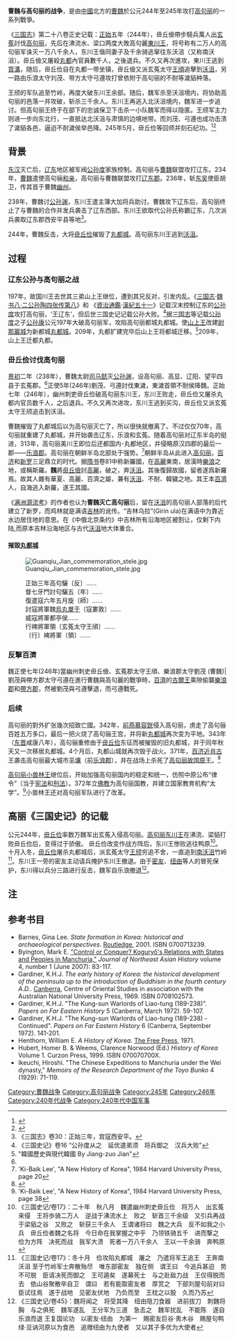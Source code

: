 
{{Infobox military conflict
|conflict=曹魏与高句丽的战争
|image=[[File:Ancient_Korea_Taihougun.png|256px]]

|caption=西元3世紀的[[朝鮮半島|朝鮮半島]]
|partof=[[三國|三国時代]]發生的戰爭
|date=244-245
|place=[[遼東|遼東]]以及[[朝鲜半岛|朝鲜半岛]]
|result=[[高句丽|高句丽]]几乎滅亡，[[东川王|东川王]]逃亡[[沃沮|沃沮]]
|combatant1=[[曹魏|曹魏]]
|combatant2=[[高句丽|高句丽]]<br>[[沃沮|沃沮]]<br>[[東濊|東濊]]
|commander1=[[毌丘儉|毌丘儉]]<br>[[王頎|王頎]]<br>[[劉茂_(曹魏)|劉茂]]<br>[[弓遵|弓遵]] 
|commander2=[[东川王|东川王]]<br>不耐侯<br>紐由
|strength1=第一次: 10,000<br>第二次: 不明
|strength2=第一次: 20,000<br>第二次: 不明
|casualties1=6,000
|casualties2=8, 000 ~ 18,000
}}
'''曹魏与高句丽的战争'''，是由[[中國|中國]]北方的[[曹魏|曹魏]]於公元244年至245年攻打[[高句丽|高句丽]]的一系列戰爭。 

《[[三国志|三国志]]》第二十八卷正史记载：[[正始_(曹魏)|正始]]五年（244年），毌丘儉帶步騎兵萬人出[[玄菟|玄菟]]討伐[[高句丽|高句丽]]，先后在沸流水、梁口两度大敗高句麗[[東川王|東川王]]，将号称有二万人的高句丽军诛灭一万八千余人，东川王偕同妻子及千余骑逃窜往东沃沮（又称南沃沮）。毌丘儉又屠殺[[丸都|丸都]]內官員數千人，之後退兵。不久又再次進攻，東川王逃到[[買溝|買溝]]，随后，毌丘俭自在丸都一带坐镇，毌丘儉又派玄菟太守[[王頎|王頎]]追擊到[[沃沮|沃沮]]，另一路由乐浪太守刘茂、带方太守弓遵攻打曾依附于高句丽的不耐等濊貊种落。

王颀的军队追至竹岭，再度大破东川王余部。随后，魏军杀至沃沮境内，将协助高句丽的邑落一并攻破，斩杀三千余人。东川王再逃入北沃沮境内，魏军进一步追讨。但高句丽王终于在部下的忠诚保卫下击杀一小队魏军而得以隐匿。王颀军主力则进一步向东北行，一直抵达北沃沮与肃慎的边境地带。而刘茂、弓遵也成功击溃了濊貊各邑，逼迫不耐濊侯举邑降。245年5月，毌丘俭等回师并刻石纪功。<ref>{{Cite web |url=http://www.confucianism.com.cn/html/lishi/2289408.html |title=毌丘俭东征攻克高句丽首都 |access-date=2010-10-17 |archive-url=https://web.archive.org/web/20081120204224/http://www.confucianism.com.cn/html/lishi/2289408.html |archive-date=2008-11-20 |dead-url=yes }}</ref><ref>{{Cite web |url=http://www.zgyb.org/beitie/wuqiujian001.htm |title=三国魏·毌丘俭纪功碑 |accessdate=2010-10-17 |archive-date=2008-12-19 |archive-url=https://web.archive.org/web/20081219074544/http://www.zgyb.org/beitie/wuqiujian001.htm |dead-url=yes }}</ref>



==背景==
[[东汉|东汉]]灭亡后，[[辽东|辽东]]地区被军阀[[公孙度|公孙度]]家族控制。高句丽与[[曹魏|曹魏]]联盟攻打辽东。234年，[[曹魏|曹魏]]遣使高句骊[[和亲|和亲]]，高句丽与曹魏联盟攻打[[辽东郡|辽东郡]]。236年，斩[[孫吳|东吴]]使臣胡卫，传其首于曹魏[[幽州|幽州]]。

238年，曹魏讨[[公孙渊|公孙渊]]，东川王遣主簿大加将兵助讨。曹魏攻下辽东后，高句丽终止了与曹魏的合作并发兵袭击了辽东西部。东川王欲取代公孙氏称霸辽东，几次派兵袭取辽东郡西安平县等地<ref>《三国志》卷30：正始三年，宫寇西安平。</ref>。

244年，曹魏反击，大将[[毌丘俭|毌丘俭]]摧毁了[[丸都城|丸都城]]。高句丽东川王逃到[[沃沮|沃沮]]。

== 过程 ==
===辽东公孙与高句丽之战===
197年，故国川王去世其三弟山上王继位，遭到其兄反对，引发内乱。《[[三国志|三国志]]·[[s:三國志/卷08|魏书八·二公孙陶四张传第八]]》和 《[[資治通鑑|資治通鑑]]·[[s:資治通鑑/卷059|漢紀五十一]]》记载汉末控制辽东的[[公孙度|公孙度]]攻打高句丽，‘王辽东’，但后世三国史记记载公孙大败。<ref>《三国史记》卷16 “公孙度从之　延优遣弟须　将兵御之　汉兵大败”</ref>据[[三国志|三国志]]等记载[[公孙度|公孙度]]之子[[公孙康|公孙康]]公元197年大破高句丽军，攻陷高句丽都城丸都城。使[[山上王|山上王]]改建[[尉那巖城|尉那巖城]]为新都城[[丸都城|丸都城]]。209年，丸都扩建完毕后山上王将都城迁移。<ref name="韓國歷史與現代韓國 By Jiang-zuo Jian">"韓國歷史與現代韓國 By Jiang-zuo Jian"</ref>209年，山上王迁都丸都。

===毌丘俭讨伐高句丽===
[[景初|景初]]二年（238年），曹魏太尉[[司马懿|司马懿]]灭[[公孙渊|公孙渊]]，设高句丽、高显、辽阳、望平四县于玄菟郡。<ref name="韓國歷史與現代韓國 By Jiang-zuo Jian"/>正使5年(246年)劉茂、弓遵討伐東濊，東濊首領不耐侯降魏。正始七年（246年），幽州刺吏毌丘俭破高句丽东川王，东川王败走，毌丘俭又屠杀丸都内官员数千人，之后退兵。不久又再次进攻，东川王逃到买沟，毌丘俭又派玄菟太守王颀追击到沃沮。

曹魏摧毁了丸都城后以为高句丽灭亡了，所以很快就撤离了。不过仅仅70年，高句丽就重建了丸都城，并开始袭击辽东，乐浪和玄菟。随着高句丽对辽东半岛的挺进，313年，高句丽美川王即位后还都国内-丸都地区，并侵略原汉四郡的最后一郡——[[乐浪郡|乐浪郡]]。高句丽在朝鲜半岛北部处于强势。<ref>'Ki-Baik Lee', "A New History of Korea", 1984 Harvard University Press, page 20</ref>朝鲜半岛从此进入[[高句丽|高句丽]]，[[百济|百济]]和[[新罗|新罗]]三足鼎立的时代。据[[隋书|隋书]]卷81中称新羅國，在[[高句丽|高麗]]東南，居漢時[[樂浪|樂浪]]之地，或稱斯羅。'''魏'''將[[毌丘儉|毌丘儉]]討[[高句丽|高麗]]，破之，奔[[沃沮|沃沮]]。其後復歸故國，留者遂爲新羅焉。故其人雜有華夏、高麗、百濟之屬，兼有[[沃沮|沃沮]]、不耐、韓獩之地。其王本[[百濟|百濟]]人，自海逃入新羅，遂王其國。

《[[满洲源流考|满洲源流考]]》的作者也认为'''曹魏灭亡高句丽'''后，留在[[沃沮|沃沮]]的高句丽人部落的后代建立了新罗，而鸡林就是满语[[吉林|吉林]]的讹传。“吉林乌拉”(Girin ula)在满语中为靠近水边居住地的意思。在《中俄北京条约》中吉林所有沿海地区被割让，仅剩下内陆,而原本吉林沿海地区与古代[[沃沮|沃沮]]地大体重合。

====摧毀[[丸都城|丸都城]]====

[[File:Guanqiu_Jian_commemoration_stele.jpg|thumb]]
:正始三年高句驪〔反〕……
:督七牙門討句驪五〔年〕……
:復遣寇六年五月旋〔師〕……
:討寇將軍魏[[烏丸|烏丸]][[單于|單于]]〔寇婁敦〕……
:威寇將軍都亭侯……
:行裨將軍領〔玄菟太守王頎〕……
:〔行〕裨將軍〔領〕……

=== 反擊百濟 ===
{{main|曹魏与百濟的战争}}

魏正使七年(246年)當幽州刺史毌丘儉、玄菟郡太守王頎、樂浪郡太守劉茂 (曹魏)|劉茂與帶方郡太守弓遵在進行曹魏與高句麗的戰爭時，[[百濟|百濟]]的[[古爾王|古爾王]]乘隙偷襲[[樂浪郡|樂浪郡]]和[[帶方郡|帶方郡]]，然被劉茂與弓遵擊退，而弓遵戰死。

===后续===
高句丽的對外扩张幾次招致亡國。342年，[[前燕|前燕]][[慕容皝|慕容皝]]侵入高句丽，虏走了高句骊百姓五万多口，最后一把火烧了高句骊王宫，并将新[[丸都城|丸都城]]再次变为平地。343年（[[东晋|东晋]]咸康八年），高句骊重修由于[[毌丘俭|毌丘俭]]东征而被摧毁的旧丸都城，并于同年秋天又一次移居丸都城。4个月后，丸都山城就再次毁于战火。371年，[[百济|百济]][[近肖古王|近肖古王]]袭击高句丽最大城市[[平壤|平壤]]（前[[乐浪郡|乐浪郡]]），并在战场上杀死了[[高句丽故国原王|高句丽故国原王]]。<ref name="Harv|MyGoguryeo|Unknown year">{{Harv|MyGoguryeo|Unknown year}}</ref>

[[高句丽小兽林王|高句丽小兽林王]]继位后，开始加强高句丽国内的稳定和统一，仿照中原公布“律令”（当于[[宪法|宪法]]和[[刑法|刑法]]）。372年立[[佛教|佛教]]为高句丽国教，并建立国家教育机构“太学”。<ref>'Ki-Baik Lee', "A New History of Korea", 1984 Harvard University Press, page 38</ref>小兽林王还对高句丽军队进行了改革。

==高丽《三国史记》的记载==
公元244年，[[毌丘俭|毌丘俭]]率数万魏军出玄菟入侵高句丽。[[高句丽|高句丽]][[东川王|东川王]]在沸流、梁貊打败毌丘俭后，变得过于骄傲。 毌丘俭改变作战方阵后，东川王惨败逃往鸭原<ref>《三国史记/卷17》：二十年　秋八月　魏遣幽州刺史毌丘俭　将万人　出玄菟来侵　王将歩骑二万人　逆战于沸流水上　败之　斩首三千余级　又引兵再战于梁貊之谷　又败之　斩获三千余人　王谓诸将曰　魏之大兵　反不如我之小兵　毌丘俭者魏之名将　今日命在我掌握之中乎　乃领铁骑五千　进而撃之　俭为方阵　决死而战　我军大溃　死者一万八千余人　王以一千余骑　奔鸭原</ref>。十月入冬，[[毌丘俭|毌丘俭]]屠杀丸都城后，派玄菟太守[[王颀|王颀]]穷追不舍，一直追到[[南沃沮|南沃沮]]竹岭<ref>《三国史记/卷17》：冬十月　俭攻陷丸都城　屠之　乃遣将军王追王　王奔南沃沮 至于竹岭军士奔散殆尽　唯东部密友　独在侧　谓王曰　今追兵甚迫　势不可脱　臣请决死而御之　王可遁矣　遂募死士　与之赴敌力战　王仅得脱而去　依山谷聚散卒自卫　谓曰　若有能取密友者　厚赏之　下部刘屋句前对曰　臣试往焉　遂于战地　见密友伏地　乃负而至　王枕之以股　久而乃苏</ref>。东川王一旁的密友主动请兵掩护东川王撤退。由于[[密友_(高句丽)|密友]]、[[纽由|纽由]]等人的冒死保护，东川得以兵分三路进行反击，魏军自乐浪撤退<ref>《三国史记/卷45》：魏将闻之　将受其降　纽由隐刀食器　进前拔刀　刺魏将胸　与之俱死　魏军遂乱　王分军为三道　急击之　魏军扰乱　不能陈　遂自乐浪而退 王复国论功　以密友·纽由　为第一　赐密友巨谷·靑木谷　赐屋句鸭绿·豆讷河原以为食邑　追赠纽由为九使者　又以其子多优为大使者</ref>。

==注==
{{reflist|2}}

==参考书目==
*Barnes, Gina Lee. ''State formation in Korea: historical and archaeological perspectives''. [[Routledge|Routledge]], 2001. ISBN 0700713239.
*Byington, Mark E. [https://web.archive.org/web/20111005153543/http://english.historyfoundation.or.kr/Data/Jnah/J4_1_S4.pdf "Control or Conquer? Koguryǒ's Relations with States and Peoples in Manchuria,"] ''Journal of Northeast Asian History'' volume 4, number 1 (June 2007): 83-117.
*Gardiner, K.H.J. ''The early history of Korea: the historical development of the peninsula up to the introduction of Buddhism in the fourth century A.D.''. [[Canberra|Canberra]], Centre of Oriental Studies in association with the Australian National University Press, 1969. ISBN 0708102573.
*Gardiner, K.H.J. "The Kung-sun Warlords of Liao-tung (189-238)". ''Papers on Far Eastern History'' 5 (Canberra, March 1972). 59-107.
*Gardiner, K.H.J. "The Kung-sun Warlords of Liao-tung (189-238) - Continued". ''Papers on Far Eastern History'' 6 (Canberra, September 1972). 141-201.
*Henthorn, William E. ''A History of Korea''. [[The_Free_Press|The Free Press]], 1971.
*Hubert, Homer B. & Weems, Clarence Norwood (Ed.) ''History of Korea'' Volume 1. Curzon Press, 1999. ISBN 070070700X.
*Ikeuchi, Hiroshi. "The Chinese Expeditions to Manchuria under the Wei dynasty," ''Memoirs of the Research Department of the Toyo Bunko'' 4 (1929): 71-119.

{{曹操势力-魏国}}
{{三国历史事件}}

[[Category:曹魏战争|Category:曹魏战争]]
[[Category:高句丽战争|Category:高句丽战争]]
[[Category:245年|Category:245年]]
[[Category:246年|Category:246年]]
[[Category:240年代战争|Category:240年代战争]]
[[Category:240年代中国军事|Category:240年代中国军事]]